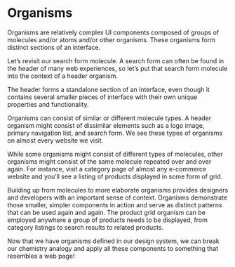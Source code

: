 
<Meta title="Docs/Organisms"/>

# Organisms

Organisms are relatively complex UI components composed of groups of molecules and/or atoms and/or other organisms. These organisms form distinct sections of an interface.

Let’s revisit our search form molecule. A search form can often be found in the header of many web experiences, so let’s put that search form molecule into the context of a header organism.

The header forms a standalone section of an interface, even though it contains several smaller pieces of interface with their own unique properties and functionality.

Organisms can consist of similar or different molecule types. A header organism might consist of dissimilar elements such as a logo image, primary navigation list, and search form. We see these types of organisms on almost every website we visit.

While some organisms might consist of different types of molecules, other organisms might consist of the same molecule repeated over and over again. For instance, visit a category page of almost any e-commerce website and you’ll see a listing of products displayed in some form of grid.

Building up from molecules to more elaborate organisms provides designers and developers with an important sense of context. Organisms demonstrate those smaller, simpler components in action and serve as distinct patterns that can be used again and again. The product grid organism can be employed anywhere a group of products needs to be displayed, from category listings to search results to related products.

Now that we have organisms defined in our design system, we can break our chemistry analogy and apply all these components to something that resembles a web page!
